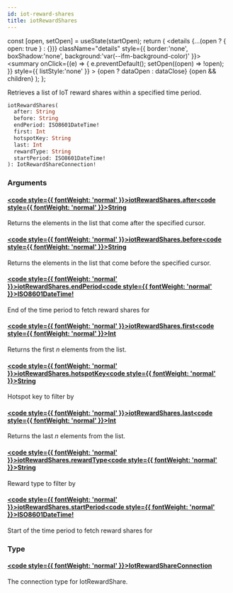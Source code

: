 ```yaml
---
id: iot-reward-shares
title: iotRewardShares
---
```









  const [open, setOpen] = useState(startOpen);
  return (
    <details {...(open ? { open: true } : {})} className="details" style={{ border:'none', boxShadow:'none', background:'var(--ifm-background-color)' }}>
      <summary
        onClick={(e) => {
          e.preventDefault();
          setOpen((open) => !open);
        }}
        style={{ listStyle:'none' }}
      >
      {open ? dataOpen : dataClose}
      </summary>
      {open && children}
    </details>
  );
};








Retrieves a list of IoT reward shares within a specified time period.


```graphql
iotRewardShares(
  after: String
  before: String
  endPeriod: ISO8601DateTime!
  first: Int
  hotspotKey: String
  last: Int
  rewardType: String
  startPeriod: ISO8601DateTime!
): IotRewardShareConnection!
```




### Arguments

#### [<code style={{ fontWeight: 'normal' }}>iotRewardShares.<b>after</b></code>](#)<Bullet />[<code style={{ fontWeight: 'normal' }}><b>String</b></code>](/graphql/schema/types/scalars/string.mdx) <Badge class="badge badge--secondary " text="scalar"/> 
Returns the elements in the list that come after the specified cursor.


#### [<code style={{ fontWeight: 'normal' }}>iotRewardShares.<b>before</b></code>](#)<Bullet />[<code style={{ fontWeight: 'normal' }}><b>String</b></code>](/graphql/schema/types/scalars/string.mdx) <Badge class="badge badge--secondary " text="scalar"/> 
Returns the elements in the list that come before the specified cursor.


#### [<code style={{ fontWeight: 'normal' }}>iotRewardShares.<b>endPeriod</b></code>](#)<Bullet />[<code style={{ fontWeight: 'normal' }}><b>ISO8601DateTime!</b></code>](/graphql/schema/types/scalars/iso8601-date-time.mdx) <Badge class="badge badge--secondary badge--non_null" text="non-null"/> <Badge class="badge badge--secondary " text="scalar"/> 
End of the time period to fetch reward shares for


#### [<code style={{ fontWeight: 'normal' }}>iotRewardShares.<b>first</b></code>](#)<Bullet />[<code style={{ fontWeight: 'normal' }}><b>Int</b></code>](/graphql/schema/types/scalars/int.mdx) <Badge class="badge badge--secondary " text="scalar"/> 
Returns the first _n_ elements from the list.


#### [<code style={{ fontWeight: 'normal' }}>iotRewardShares.<b>hotspotKey</b></code>](#)<Bullet />[<code style={{ fontWeight: 'normal' }}><b>String</b></code>](/graphql/schema/types/scalars/string.mdx) <Badge class="badge badge--secondary " text="scalar"/> 
Hotspot key to filter by


#### [<code style={{ fontWeight: 'normal' }}>iotRewardShares.<b>last</b></code>](#)<Bullet />[<code style={{ fontWeight: 'normal' }}><b>Int</b></code>](/graphql/schema/types/scalars/int.mdx) <Badge class="badge badge--secondary " text="scalar"/> 
Returns the last _n_ elements from the list.


#### [<code style={{ fontWeight: 'normal' }}>iotRewardShares.<b>rewardType</b></code>](#)<Bullet />[<code style={{ fontWeight: 'normal' }}><b>String</b></code>](/graphql/schema/types/scalars/string.mdx) <Badge class="badge badge--secondary " text="scalar"/> 
Reward type to filter by


#### [<code style={{ fontWeight: 'normal' }}>iotRewardShares.<b>startPeriod</b></code>](#)<Bullet />[<code style={{ fontWeight: 'normal' }}><b>ISO8601DateTime!</b></code>](/graphql/schema/types/scalars/iso8601-date-time.mdx) <Badge class="badge badge--secondary badge--non_null" text="non-null"/> <Badge class="badge badge--secondary " text="scalar"/> 
Start of the time period to fetch reward shares for


### Type

#### [<code style={{ fontWeight: 'normal' }}><b>IotRewardShareConnection</b></code>](/graphql/schema/types/objects/iot-reward-share-connection.mdx) <Badge class="badge badge--secondary " text="object"/> 
The connection type for IotRewardShare.